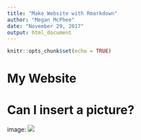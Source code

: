 ```yaml
---
title: "Make Website with Rmarkdown"
author: "Megan McPhee"
date: "November 29, 2017"
output: html_document
---
```


```r
knitr::opts_chunk$set(echo = TRUE)
```

# My Website

# Can I insert a picture?
image: ![](bigfry.PNG)